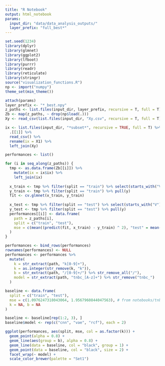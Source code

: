```yaml
---
title: "R Notebook"
output: html_notebook
params:
  input_dir: "data/data_analysis_outputs/"
  layer_prefix: "full_best*"
---
```


```r
set.seed(1234)
library(dplyr)
library(glmnet)
library(ggplot2)
library(lfboot)
library(purrr)
library(readr)
library(reticulate)
library(stringr)
source("visualization_functions.R")
np <- import("numpy")
theme_set(min_theme())
```


```r
attach(params)
layer_prefix <- "*_best.npy"
z_paths <- list.files(input_dir, layer_prefix, recursive = T, full = T)
Zb <- map(z_paths, ~ drop(np$load(.)))
Xy <- read_csv(list.files(input_dir, "Xy.csv", recursive = T, full = T)[1])
```

```r
ix <- list.files(input_dir, "*subset*", recursive = TRUE, full = T) %>%
  .[[1]] %>%
  read_csv() %>%
  rename(ix = X1) %>%
  left_join(Xy)
```
```r
performances <- list()

for (i in seq_along(z_paths)) {
  tmp <- as.data.frame(Zb[[i]]) %>%
    mutate(ix = ix$ix) %>%
    left_join(ix)
  
  x_train <- tmp %>% filter(split == "train") %>% select(starts_with("V")) %>% as.matrix()
  y_train <- tmp %>% filter(split == "train") %>% pull(y)
  fit <- cv.glmnet(x_train, y_train)
  
  x_test <- tmp %>% filter(split == "test") %>% select(starts_with("V")) %>% as.matrix()
  y_test <- tmp %>% filter(split == "test") %>% pull(y)
  performances[[i]] <- data.frame(
    path = z_paths[i],
    split = c("train", "test"),
    mse = c(mean((predict(fit, x_train) - y_train) ^ 2), "test" = mean((predict(fit, x_test) - y_test) ^ 2))
  )
}

```

```r
performances <- bind_rows(performances)
rownames(performances) <- NULL
performances <- performances %>%
  mutate(
    k = str_extract(path, "k[0-9]+"),
    k = as.integer(str_remove(k, "k")),
    b = str_extract(path, "/[0-9]+/") %>% str_remove_all("/"),
    model = str_extract(path, "tnbc_[A-z]+") %>% str_remove("tnbc_")
  )

baseline <- data.frame(
  split = c("train", "test"),
  mse = c(1.0976247318043064, 1.9567960844047563), # from notebooks/tnbc_baseline.ipynb
  k = NA, b = NA
)

baseline <- baseline[rep(1:2, 3), ]
baseline$model <- rep(c("cnn", "vae", "rcf"), each = 2)
```


```r
ggplot(performances, aes(split, mse, col = as.factor(k))) +
  geom_point(alpha = 0.8) +
  geom_line(aes(group = b), alpha = 0.8) +
  geom_line(data = baseline, col = "black", group = 1) +
  geom_point(data = baseline, col = "black", size = 2) +
  facet_wrap(~ model) +
  scale_color_brewer(palette = "Set1")
```
